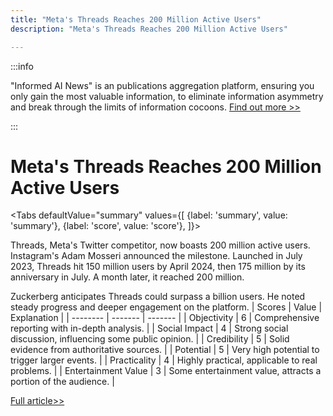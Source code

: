 ```yaml
---
title: "Meta's Threads Reaches 200 Million Active Users"
description: "Meta's Threads Reaches 200 Million Active Users"

---
```



:::info

"Informed AI News" is an publications aggregation platform, ensuring you only gain the most valuable information, to eliminate information asymmetry and break through the limits of information cocoons.  [Find out more >>](/)

:::

# Meta's Threads Reaches 200 Million Active Users


<Tabs
	defaultValue="summary"
	values={[
	{label: 'summary', value: 'summary'},
	{label: 'score', value: 'score'},
]}>
<TabItem value="summary">


Threads, Meta's Twitter competitor, now boasts 200 million active users. Instagram's Adam Mosseri announced the milestone. Launched in July 2023, Threads hit 150 million users by April 2024, then 175 million by its anniversary in July. A month later, it reached 200 million.

Zuckerberg anticipates Threads could surpass a billion users. He noted steady progress and deeper engagement on the platform.
</TabItem>
<TabItem value="score">
	| Scores     | Value   | Explanation |
	| -------- | ------- | ------- |
	| Objectivity  | 6    | Comprehensive reporting with in-depth analysis.    |
	| Social Impact | 4     | Strong social discussion, influencing some public opinion.    |
	| Credibility    | 5    | Solid evidence from authoritative sources.    |
	| Potential    | 5    | Very high potential to trigger larger events.    |
	| Practicality    | 4    | Highly practical, applicable to real problems.    |
	| Entertainment Value    | 3    | Some entertainment value, attracts a portion of the audience.    |
</TabItem>
</Tabs>

[Full article>>](https://tech.slashdot.org/story/24/08/02/2014209/metas-threads-crosses-200-million-active-users?utm_source=rss1.0mainlinkanon&utm_medium=feed)
